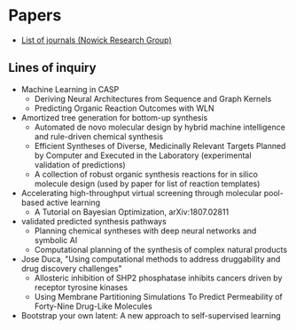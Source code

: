 # Papers

- [List of journals (Nowick Research Group)](https://www.chem.uci.edu/~jsnowick/groupweb/nowick-group-links.html)

## Lines of inquiry
- Machine Learning in CASP
  - Deriving Neural Architectures from Sequence and Graph Kernels
  - Predicting Organic Reaction Outcomes with WLN
- Amortized tree generation for bottom-up synthesis
  - Automated de novo molecular design by hybrid machine intelligence and rule-driven chemical synthesis
  - Efficient Syntheses of Diverse, Medicinally Relevant Targets Planned by Computer and Executed in the Laboratory (experimental validation of predictions)
  - A collection of robust organic synthesis reactions for in silico molecule design (used by paper for list of reaction templates)
- Accelerating high-throughput virtual screening through molecular pool-based active learning
  - A Tutorial on Bayesian Optimization, arXiv:1807.02811
- validated predicted synthesis pathways
  - Planning chemical syntheses with deep neural networks and symbolic AI
  - Computational planning of the synthesis of complex natural products
- Jose Duca, "Using computational methods to address druggability and drug discovery challenges"
  - Allosteric inhibition of SHP2 phosphatase inhibits cancers driven by receptor tyrosine kinases
  - Using Membrane Partitioning Simulations To Predict Permeability of Forty-Nine Drug-Like Molecules
- Bootstrap your own latent: A new approach to self-supervised learning